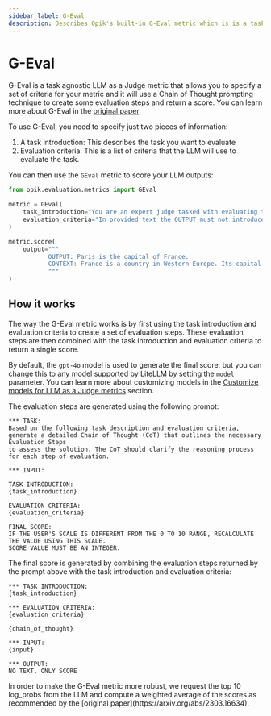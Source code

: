 ```yaml
---
sidebar_label: G-Eval
description: Describes Opik's built-in G-Eval metric which is is a task agnostic LLM as a Judge metric
---
```


# G-Eval

G-Eval is a task agnostic LLM as a Judge metric that allows you to specify a set of criteria for your metric and it will use a Chain of Thought prompting technique to create some evaluation steps and return a score. You can learn more about G-Eval in the [original paper](https://arxiv.org/abs/2303.16634).

To use G-Eval, you need to specify just two pieces of information:

1. A task introduction: This describes the task you want to evaluate
2. Evaluation criteria: This is a list of criteria that the LLM will use to evaluate the task.

You can then use the `GEval` metric to score your LLM outputs:

```python
from opik.evaluation.metrics import GEval

metric = GEval(
    task_introduction="You are an expert judge tasked with evaluating the faithfulness of an AI-generated answer to the given context.",
    evaluation_criteria="In provided text the OUTPUT must not introduce new information beyond what's provided in the CONTEXT.",
)

metric.score(
    output="""
           OUTPUT: Paris is the capital of France.
           CONTEXT: France is a country in Western Europe. Its capital is Paris, which is known for landmarks like the Eiffel Tower.
           """
)
```

## How it works

The way the G-Eval metric works is by first using the task introduction and evaluation criteria to create a set of evaluation steps. These evaluation steps are then combined with the task introduction and evaluation criteria to return a single score.

By default, the `gpt-4o` model is used to generate the final score, but you can change this to any model supported by [LiteLLM](https://docs.litellm.ai/docs/providers) by setting the `model` parameter. You can learn more about customizing models in the [Customize models for LLM as a Judge metrics](/evaluation/metrics/custom_model) section.

The evaluation steps are generated using the following prompt:

```
*** TASK:
Based on the following task description and evaluation criteria,
generate a detailed Chain of Thought (CoT) that outlines the necessary Evaluation Steps
to assess the solution. The CoT should clarify the reasoning process for each step of evaluation.

*** INPUT:

TASK INTRODUCTION:
{task_introduction}

EVALUATION CRITERIA:
{evaluation_criteria}

FINAL SCORE:
IF THE USER'S SCALE IS DIFFERENT FROM THE 0 TO 10 RANGE, RECALCULATE THE VALUE USING THIS SCALE.
SCORE VALUE MUST BE AN INTEGER.
```

The final score is generated by combining the evaluation steps returned by the prompt above with the task introduction and evaluation criteria:

```
*** TASK INTRODUCTION:
{task_introduction}

*** EVALUATION CRITERIA:
{evaluation_criteria}

{chain_of_thought}

*** INPUT:
{input}

*** OUTPUT:
NO TEXT, ONLY SCORE
```

<Note>
  In order to make the G-Eval metric more robust, we request the top 10 log_probs from the LLM and compute a weighted
  average of the scores as recommended by the [original paper](https://arxiv.org/abs/2303.16634).
</Note>
